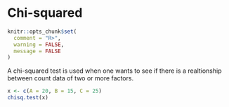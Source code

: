 # Chi-squared

```r
knitr::opts_chunk$set(
  comment = "R>", 
  warning = FALSE, 
  message = FALSE
)
```

A chi-squared test is used when one wants to see if there is a realtionship between count data of two or more factors.

```r
x <- c(A = 20, B = 15, C = 25)
chisq.test(x)


```

